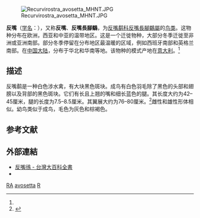 {{speciesbox
| name = 反嘴鹬
| status = LC
| status_system = iucn3.1
| status_ref = <ref name= iucn>{{IUCN2008|assessors=BirdLife International|year=2008|id=144085|title=Recurvirostra avosetta|downloaded=9 Dec 2008}} Database entry includes justification for why this species is of least concern
</ref>
| image = Recurvirostra avosetta - Zoo Frankfurt 4.jpg
| image_width = 250px
| image_caption = 反嘴鹬成鳥，攝於[[法蘭克福動物園|法蘭克福動物園]]
[[File:Avocet_(Recurvirostra_avosetta)_(W1CDR0001419_BD20).ogg|thumb]] [[England|英格蘭]]]]
| genus = Recurvirostra
| species = avosetta
| authority = ([[卡尔·林奈|Linnaeus]], 1758)<ref name='id1940'>{{cite web| url =http://www.bioinfo.cn/db05/BjdwSpecies.php?action=view&id=1940| title =反嘴鹬| work =《中国动物物种编目数据库》| publisher =中国科学院微生物研究所| author =中国科学院动物研究所| accessdate =2009-04-04| deadurl =yes| archiveurl =https://web.archive.org/web/20160305072422/http://www.bioinfo.cn/db05/BjdwSpecies.php?action=view&id=1940| archivedate =2016-03-05}}</ref>
| range_map = RecurvirostraAvosettaIUCNver2019-2.png
|  range_map_caption =''R. avosetta''分佈範圍{{leftlegend|#00FF00|繁殖區|outline=gray}} {{leftlegend|#008000|留鳥|outline=gray}} {{leftlegend|#007FFF|非繁殖區|outline=gray}} 
}}
[[File:Recurvirostra_avosetta_MHNT.JPG|thumb]]

'''反嘴{{ruby-zy|鷸|ㄩˋ}}'''（[[学名|学名]]：{{lang|la|''Recurvirostra avosetta''}}），又称'''反嘴{{ruby-zy|鴴|ㄏㄥˊ}}'''、'''反嘴長腳鷸'''，为[[反嘴鹬科|反嘴鹬科]][[反嘴長腳鷸屬|反嘴長腳鷸屬]]的[[鸟类|鸟类]]。这物种分布在欧洲，西亚和中亚的温带地区。这是一个迁徙物种，大部分冬季迁徙至非洲或亚洲南部。部分冬季停留在分布地区最温暖的区域，例如西班牙南部和英格兰南部。在[[中国大陆|中国大陆]]，分布于华北和华南等地。该物种的模式产地在[[意大利|意大利]]。<ref name='id1940'/>

== 描述 ==
反嘴鹬是一种白色涉水禽，有大块黑色斑块。成鸟有白色羽毛除了黑色的头部和翅膀以及背部的黑色斑块。它们有长且上翘的嘴和细长蓝色的腿。其长度大约为42–45厘米，腿的长度为7.5–8.5厘米。其翼展大约为76–80厘米。<ref name="BWP">{{cite book |title=The Birds of the Western Palearctic Abridged] |year=1997 |publisher=OUP |isbn=019854099X}}</ref>雌性和雄性形体相似。幼鸟类似于成鸟，毛色为灰色和棕褐色。

== 参考文献 ==
{{reflist}}

== 外部連結 ==
*[http://nrch.culture.tw/twpedia.aspx?id=22810 反嘴鴴 - 台灣大百科全書]{{Wayback|url=http://nrch.culture.tw/twpedia.aspx?id=22810 |date=20160307084107 }}
* {{TaiBNET| zh=反嘴長腳鷸 | id=380149 | binomial=Recurvirostra avosetta | authority=Linnaeus, 1758 | var= | accessdate=2013-01-24}}
{{Commons category|Recurvirostra avosetta}}
{{Taxonbar|from=Q26147}}

[[Category:IUCN红色名录无危物种|RA]]
[[Category:反嘴鹬属|avosetta]]
[[Category:1758年描述的鳥類|R]]
